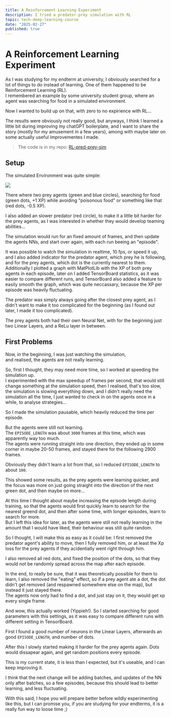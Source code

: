 ```yaml
---
title: A Reinforcement Learning Experiment
description: I tried a predator-prey simulation with RL
topic: tech-deep-learning-course
date: "2025-02-27"
published: true
---
```


# A Reinforcement Learning Experiment

As I was studying for my endterm at university, 
I obviously searched for a lot of things to do instead of learning.
One of them happened to be Reinforcement Learning (RL).  
I remembered an example by some university student group, 
where an agent was searching for food in a simulated environment.

Now I wanted to build up on that, with zero to no expirience with RL...

The results were obviously not really good, but anyways,
I think I learned a little bit during improving my chatGPT boilerplate, 
and I want to share the story (mostly for my amusement in a few years), 
among with maybe later on some actually useful improvementes I made.

> The code is in my repo: [RL-pred-prey-sim](https://github.com/kurtschambach/RL-pred-prey-sim)


## Setup

The simulated Environment was quite simple:

![](https://raw.githubusercontent.com/kurtschambach/RL-pred-prey-sim/refs/heads/master/images/pred-prey-sim.png)

There where two prey agents (green and blue circles), 
searching for food (green dots, +1 XP) while avoiding 
"poisonous food" or something like that (red dots, -0.5 XP).

I also added an slower predator (red circle), 
to make it a little bit harder for the prey agents, 
as I was interested in whether they would develop teaming abilities...

The simulation would run for an fixed amount of frames, 
and then update the agents NNs, and start over again, 
with each run beeing an "episode".

It was possible to watch the simulation in realtime, 10 fps, or speed it up, 
and I also added indicator for the predator agent, which prey he is following, 
and for the prey agents, which dot is the currently nearest to them.  
Additionally I plotted a graph with MatPlotLib with the XP of both prey agents in each episode, 
later on I added TensorBoard statistics, as it was easier to compare different runs, 
and TensorBoard also added a feature to easily smooth the graph, 
which was quite neccassary, because the XP per episode was heavily fluctuating.

The predator was simply always going after the closest prey agent,
as I didn't want to make it too complicated for the beginning 
(as I found out later, I made it too complicated).

The prey agents both had their own Neural Net, 
with for the beginning just two Linear Layers, and a ReLu layer in between.

## First Problems

Now, in the beginning, I was just watching the simulation,  
and realised, the agents are not really learning.

So, first I thought, they may need more time, 
so I worked at speeding the simulation up.  
I experimented with the max speedup of frames per second, 
that would still change something at the simulation speed,
then I realised, that's too slow, the simulation is slowing everything down,
and I didn't really need the simulation all the time, 
I just wanted to check in on the agents once in a while, 
to analyse strategies...

So I made the simulation pausable, which heavily reduced 
the time per episode.

But the agents were still not learning.  
The `EPISODE_LENGTH` was about `3000` frames at this time, 
which was apparently way too much.  
The agents were running straight into one direction, 
they ended up in some corner in maybe 20-50 frames, 
and stayed there for the following 2900 frames.

Obviously they didn't learn a lot from that, 
so I reduced `EPISODE_LENGTH` to about `100`.

This showed some results, as the prey agents were learning quicker, 
and the focus was more on just going straight into the 
direction of the next green dot, and then maybe on more...

At this time I thought about maybe increasing the episode length 
during training, so that the agents would first quickly learn 
to search for the nearest greend dot, and then after some time, 
with longer episodes, learn to search for more.  
But I left this idea for later, as the agents were still 
not really learning in the amount that I would have liked, 
their behaviour was still quite random.

So I thought, I will make this as easy as it could be:
I first removed the predator agent's ability to move,
then I fully removed him, or at least the Xp loss 
for the prey agents if they acidentially went right through him.

I also removed all red dots, and fixed the position of the dots, 
so that they would not be randomly spread across the map after each episode.

In the end, to really be sure, that it was theoretically possible 
for them to learn, I also removed the "eating" effect, 
so if a prey agent ate a dot, the dot didn't get removed 
(and respawned somewhere else on the map), 
but instead it just stayed there.  
The agents now only had to find a dot, and just stay on it, 
they would get xp every single frame.

And wow, this actually worked (Yippieh!).
So I started searching for good parameters with this settings, 
as it was easy to compare different runs with different setting in TensorBoard.

First I found a good number of neurons in the Linear Layers, 
afterwards an good `EPISODE_LENGTH`, and number of dots.

After this I slowly started making it harder for the prey agents again.
Dots would dissapear again, and get random positions every episode.

This is my current state, it is less than I expected, 
but it's useable, and I can keep improving it.

I think that the next change will be adding batches,
and updates of the NN only after batches, so a few episodes, 
because this should lead to better learning, and less fluctuating.

With this said, I hope you will prepare better before wildly 
experimenting like this, but I can promise you, if you are studying
for your endterms, it is a really fun way to loose time ;)
